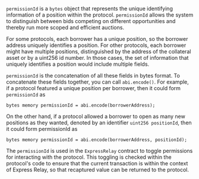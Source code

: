 `permissionId` is a `bytes` object that represents the unique identifying information of a position within the protocol. `permissionId` allows the system to distinguish between bids competing on different opportunities and thereby run more scoped and efficient auctions.

For some protocols, each borrower has a unique position, so the borrower address uniquely identifies a position. For other protocols, each borrower might have multiple positions, distinguished by the address of the collateral asset or by a uint256 id number. In those cases, the set of information that uniquely identifies a position would include multiple fields.

`permissionId` is the concatenation of all these fields in bytes format. To concatenate these fields together, you can call `abi.encode()`. For example, if a protocol featured a unique position per borrower, then it could form `permissionId` as

```
bytes memory permissionId = abi.encode(borrowerAddress);
```

On the other hand, if a protocol allowed a borrower to open as many new positions as they wanted, denoted by an identifier `uint256 positionId`, then it could form permissionId as

```
bytes memory permissionId = abi.encode(borrowerAddress, positionId);
```

The `permissionId` is used in the `ExpressRelay` contract to toggle permissions for interacting with the protocol. This toggling is checked within the protocol's code to ensure that the current transaction is within the context of Express Relay, so that recaptured value can be returned to the protocol.
